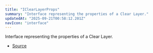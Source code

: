 ```yaml
---
title: "IClearLayerProps"
summary: "Interface representing the properties of a Clear Layer."
updatedAt: "2025-09-21T00:58:12.201Z"
navIcon: "interface"
---
```



Interface representing the properties of a Clear Layer.

<Table data={{ headers: [{"content":"Property","key":"property","sortable":true},{"content":"Type","key":"type","sortable":true},{"content":"Value","key":"value","sortable":true},{"content":"Description","key":"description"}], rows: [["centring","[AnyCentring](/LazyCanvas/types/AnyCentring)","\\-","The centring type of the layer."],["globalComposite","[AnyGlobalCompositeOperation](/LazyCanvas/types/AnyGlobalCompositeOperation)","\\-","Don't use, this is just for compatibility."],["size","\\{\n  height: ScaleType,\n  width: ScaleType\n}","\\-","The size of the layer, including width and height."],["x","[ScaleType](/LazyCanvas/types/ScaleType)","\\-","The x-coordinate of the layer."],["y","[ScaleType](/LazyCanvas/types/ScaleType)","\\-","The y-coordinate of the layer."]] }} />


- [Source](https://github.com/NMMTY/LazyCanvas/blob/1d5786684b8ca8d543a4533b2b64f8d093b1e426/packages/lazycanvas/src/structures/components/ClearLayer.ts#L42)